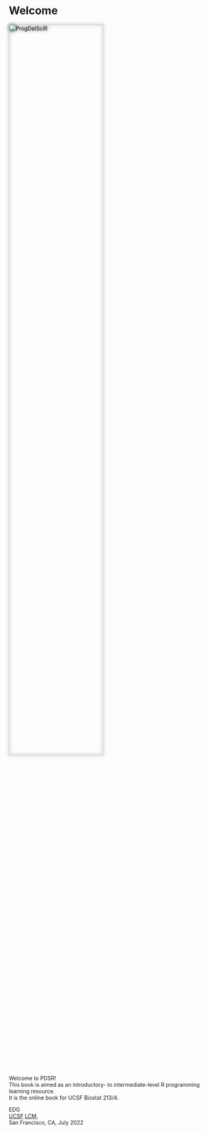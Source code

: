# Welcome {.unnumbered}

<img src="./PDSR_cover.jpg" alt="ProgDatSciR" style="width:70%;filter: drop-shadow(0 0 .3rem #333);"/>
<br/><br/>
Welcome to PDSR!  
This book is aimed as an introductory- to intermediate-level R programming learning resource.  
It is the online book for UCSF Biostat 213/4.

EDG  
[UCSF](https://www.ucsf.edu/) [LCM](https://lambdamd.org/),  
San Francisco, CA, July 2022

